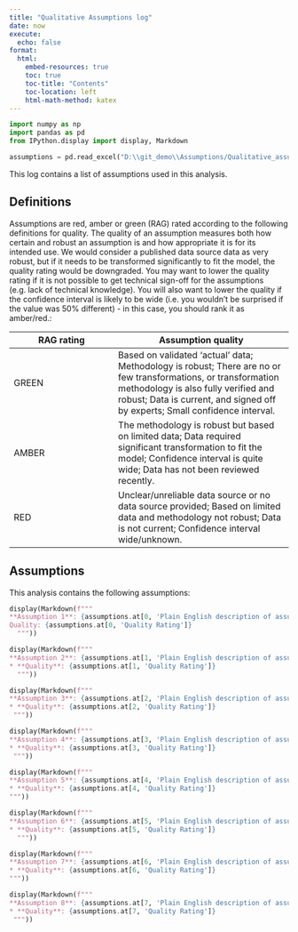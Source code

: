 ```yaml
---
title: "Qualitative Assumptions log"
date: now
execute:
  echo: false
format:
  html:
    embed-resources: true
    toc: true
    toc-title: "Contents"
    toc-location: left
    html-math-method: katex
---
```

```python
import numpy as np
import pandas as pd
from IPython.display import display, Markdown

assumptions = pd.read_excel("D:\\git_demo\\Assumptions/Qualitative_assumptions/assumptions_and_decision_log_template.xlsx", sheet_name="assumptions")
```


This log contains a list of assumptions used in this analysis.

## Definitions

Assumptions are red, amber or green (RAG) rated according to the following definitions for quality. The quality of an assumption measures both how certain and robust an assumption is and how appropriate it is for its intended use.
We would consider a published data source data as very robust,  but if it needs to be transformed significantly to fit the model, the quality rating would be downgraded. You may want to lower the quality rating if it is not possible to get technical sign-off for the assumptions (e.g. lack of technical knowledge). You will also want to lower the quality if the confidence interval is likely to be wide (i.e. you wouldn't be surprised if the value was 50% different) - in this case, you should rank it as amber/red.:

| RAG rating | Assumption quality |
|------------|--------------------|
| GREEN | Based on validated ‘actual’ data; Methodology is robust; There are no or few transformations, or transformation methodology is also fully verified and robust; Data is current, and signed off by experts; Small confidence interval. | 
| AMBER | The methodology  is robust but based on limited data; Data required significant transformation to fit the model; Confidence interval is quite wide; Data has not been reviewed recently. | 
| RED   | Unclear/unreliable data source or no data source provided; Based on limited data and methodology not robust; Data is not current; Confidence interval wide/unknown. |

## Assumptions

This analysis contains the following assumptions:

```python
display(Markdown(f"""  
**Assumption 1**: {assumptions.at[0, 'Plain English description of assumption']}  
Quality: {assumptions.at[0, 'Quality Rating']}  
  """))
``` 


```python
display(Markdown(f"""   
**Assumption 2**: {assumptions.at[1, 'Plain English description of assumption']}  
* **Quality**: {assumptions.at[1, 'Quality Rating']}  
  """))
``` 

```python
display(Markdown(f"""    
**Assumption 3**: {assumptions.at[2, 'Plain English description of assumption']}  
* **Quality**: {assumptions.at[2, 'Quality Rating']}  
 """))
``` 


```python
display(Markdown(f"""   
**Assumption 4**: {assumptions.at[3, 'Plain English description of assumption']}  
* **Quality**: {assumptions.at[3, 'Quality Rating']}  
 """))
``` 


```python
display(Markdown(f"""   
**Assumption 5**: {assumptions.at[4, 'Plain English description of assumption']}  
* **Quality**: {assumptions.at[4, 'Quality Rating']}  
"""))
``` 


```python
display(Markdown(f"""   
**Assumption 6**: {assumptions.at[5, 'Plain English description of assumption']}  
* **Quality**: {assumptions.at[5, 'Quality Rating']}  
  """))
``` 


```python
display(Markdown(f"""   
**Assumption 7**: {assumptions.at[6, 'Plain English description of assumption']}  
* **Quality**: {assumptions.at[6, 'Quality Rating']}  
"""))
``` 


```python
display(Markdown(f"""   
**Assumption 8**: {assumptions.at[7, 'Plain English description of assumption']}  
* **Quality**: {assumptions.at[7, 'Quality Rating']}  
 """))
``` 